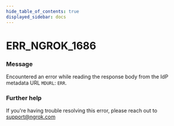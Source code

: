 ```yaml
---
hide_table_of_contents: true
displayed_sidebar: docs
---
```



# ERR_NGROK_1686

### Message

Encountered an error while reading the response body from the IdP metadata URL `MDURL`: `ERR`.

<ErrorDetails error="err_ngrok_1686" />

### Further help

If you're having trouble resolving this error, please reach out to [support@ngrok.com](mailto:support@ngrok.com?subject=Help%20with%20ERR_NGROK_1686)
